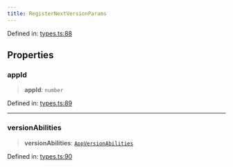 ```yaml
---
title: RegisterNextVersionParams
---
```


Defined in: [types.ts:88](https://github.com/LIT-Protocol/Vincent/blob/59bbcc58961d006596c8c80671cc1200f69f2946/packages/libs/contracts-sdk/src/types.ts#L88)

## Properties

### appId

> **appId**: `number`

Defined in: [types.ts:89](https://github.com/LIT-Protocol/Vincent/blob/59bbcc58961d006596c8c80671cc1200f69f2946/packages/libs/contracts-sdk/src/types.ts#L89)

***

### versionAbilities

> **versionAbilities**: [`AppVersionAbilities`](./AppVersionAbilities)

Defined in: [types.ts:90](https://github.com/LIT-Protocol/Vincent/blob/59bbcc58961d006596c8c80671cc1200f69f2946/packages/libs/contracts-sdk/src/types.ts#L90)
